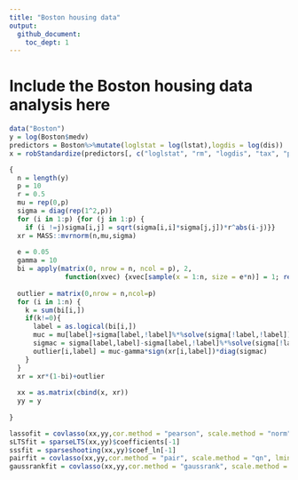 ```yaml
---
title: "Boston housing data"
output: 
  github_document:
    toc_dept: 1
---
```


# Include the Boston housing data analysis here

```r
data("Boston")
y = log(Boston$medv)
predictors = Boston%>%mutate(loglstat = log(lstat),logdis = log(dis))
x = robStandardize(predictors[, c("loglstat", "rm", "logdis", "tax", "ptratio", "nox", "age")])

{
  n = length(y)
  p = 10
  r = 0.5
  mu = rep(0,p)
  sigma = diag(rep(1^2,p))
  for (i in 1:p) {for (j in 1:p) {
    if (i !=j)sigma[i,j] = sqrt(sigma[i,i]*sigma[j,j])*r^abs(i-j)}}
  xr = MASS::mvrnorm(n,mu,sigma)
      
  e = 0.05
  gamma = 10
  bi = apply(matrix(0, nrow = n, ncol = p), 2, 
              function(xvec) {xvec[sample(x = 1:n, size = e*n)] = 1; return(xvec)})
      
  outlier = matrix(0,nrow = n,ncol=p)
  for (i in 1:n) {
    k = sum(bi[i,])
    if(k!=0){
      label = as.logical(bi[i,])
      muc = mu[label]+sigma[label,!label]%*%solve(sigma[!label,!label])%*%(xr[i,!label]-mu[!label])
      sigmac = sigma[label,label]-sigma[label,!label]%*%solve(sigma[!label,!label])%*%sigma[!label,label]
      outlier[i,label] = muc-gamma*sign(xr[i,label])*diag(sigmac)
    }
  }
  xr = xr*(1-bi)+outlier
      
  xx = as.matrix(cbind(x, xr))
  yy = y
      
}

lassofit = covlasso(xx,yy,cor.method = "pearson", scale.method = "norm", pda.method = F)$betahat_opt
sLTSfit = sparseLTS(xx,yy)$coefficients[-1]
sssfit = sparseshooting(xx,yy)$coef_ln[-1]
pairfit = covlasso(xx,yy,cor.method = "pair", scale.method = "qn", lmin = 0.1,adaptive = T)$betahat_opt
gaussrankfit = covlasso(xx,yy,cor.method = "gaussrank", scale.method = "qn", adaptive = T)$betahat_opt

```


